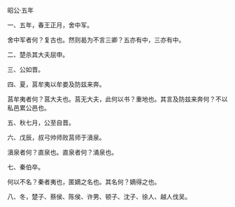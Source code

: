

昭公·五年

一、五年，春王正月，舍中军。

舍中军者何？复古也。然则曷为不言三卿？五亦有中，三亦有中。

二、楚杀其大夫屈申。

三、公如晋。

四、夏，莒牟夷以牟娄及防兹来奔。

莒牟夷者何？莒大夫也。莒无大夫，此何以书？重地也。其言及防兹来奔何？不以私邑累公邑也。

五、秋七月，公至自晋。

六、戊辰，叔弓帅师败莒师于濆泉。

濆泉者何？直泉也。直泉者何？涌泉也。

七、秦伯卒。

何以不名？秦者夷也，匿嫡之名也。其名何？嫡得之也。

八、冬，楚子、蔡侯、陈侯、许男、顿子、沈子、徐人、越人伐吴。

